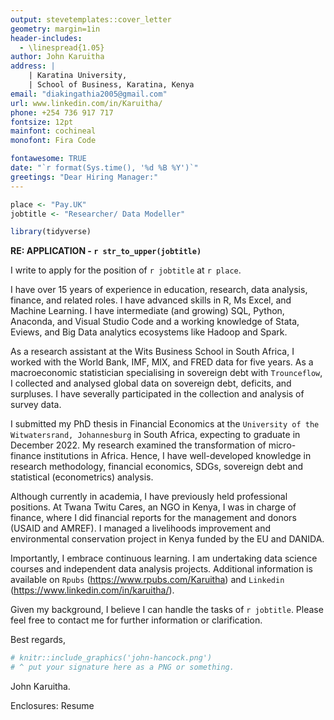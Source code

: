 ```yaml
---
output: stevetemplates::cover_letter
geometry: margin=1in
header-includes:
  - \linespread{1.05}
author: John Karuitha
address: |
    | Karatina University,
    | School of Business, Karatina, Kenya
email: "diakingathia2005@gmail.com"
url: www.linkedin.com/in/Karuitha/
phone: +254 736 917 717
fontsize: 12pt
mainfont: cochineal
monofont: Fira Code

fontawesome: TRUE
date: "`r format(Sys.time(), '%d %B %Y')`"
greetings: "Dear Hiring Manager:"
---
```


```r


place <- "Pay.UK"
jobtitle <- "Researcher/ Data Modeller"

library(tidyverse)
```

**RE: APPLICATION - `r str_to_upper(jobtitle)`**

I write to apply for the position of `r jobtitle` at `r place`.

I have over 15 years of experience in education, research, data analysis, finance, and related roles. I have advanced skills in R, Ms Excel, and Machine Learning. I have intermediate (and growing) SQL, Python, Anaconda, and Visual Studio Code and a working knowledge of Stata, Eviews, and Big Data analytics ecosystems like Hadoop and Spark. 

As a research assistant at the Wits Business School in South Africa, I worked with the World Bank, IMF, MIX, and FRED data for five years. As a macroeconomic statistician specialising in sovereign debt with `Trounceflow`, I collected and analysed global data on sovereign debt, deficits, and surpluses. I have severally participated in the collection and analysis of survey data. 

I submitted my PhD thesis in Financial Economics at the `University of the Witwatersrand, Johannesburg` in South Africa, expecting to graduate in December 2022. My research examined the transformation of micro-finance institutions in Africa. Hence, I have well-developed knowledge in research methodology, financial economics, SDGs, sovereign debt and statistical (econometrics) analysis. 

Although currently in academia, I have previously held professional positions. At Twana Twitu Cares, an NGO in Kenya, I was in charge of finance, where I did financial reports for the management and donors (USAID and AMREF). I managed a livelihoods improvement and environmental conservation project in Kenya funded by the EU and DANIDA. 

Importantly, I embrace continuous learning. I am undertaking data science courses and independent data analysis projects. Additional information is available on `Rpubs` (<https://www.rpubs.com/Karuitha>) and `Linkedin`  (<https://www.linkedin.com/in/karuitha/>). 

Given my background, I believe I can handle the tasks of `r jobtitle`. Please feel free to contact me for further information or clarification.


Best regards,

```r
# knitr::include_graphics('john-hancock.png')
# ^ put your signature here as a PNG or something.
```

John Karuitha.

Enclosures: Resume